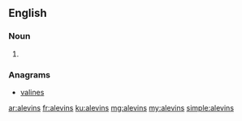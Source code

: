 ==English==

===Noun===
{{head|en|noun plural form}}

# {{plural of|alevin|lang=en}}

===Anagrams===
* [[valines#English|valines]]

[[ar:alevins]]
[[fr:alevins]]
[[ku:alevins]]
[[mg:alevins]]
[[my:alevins]]
[[simple:alevins]]